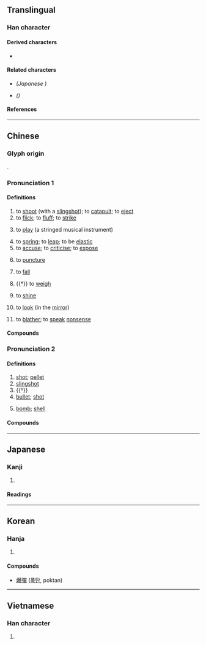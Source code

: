{{also|弹|弾}}
{{character info}}
==Translingual==
{{Han simplified forms|彈|弾|弹}}

===Han character===
{{Han char|rn=57|rad=弓|as=12|sn=15|four=16256|canj=NRRJ|ids=⿰弓單}}

====Derived characters====
* {{l|mul|[[𤻾]]}}

====Related characters====
* {{l|mul|[[弾]]}} ''(Japanese {{w|shinjitai}})''
* {{l|mul|[[弹]]}} ''({{w|Simplified Chinese}})''

====References====
{{Han ref|kx=0360.450|dkj=09865|dj=0678.330|hdz=21002.080|uh=5F48}}

----

==Chinese==
{{zh-forms|s=弹|ss=𰐔|alt=𢎫}}

===Glyph origin===
{{Han etyl}}
{{Han compound|弓|單|ls=psc|c1=s|c2=p}}.

===Pronunciation 1===
{{zh-pron
|m=tán
|c=daan6,taan4
|c_note=daan6 - to catapult, to flick, to spring, to be elastic; taan4 - to play (an instrument), to accuse
|h=pfs=thàn
|md=dàng
|mn=ml:tân/tôaⁿ/tw:tōaⁿ
|mn-t=duan7
|mn_note=tân - literary; tôaⁿ/tōaⁿ - vernacular
|w=3de
|x=dan2
|mc=1
|oc=2+3,1
|cat=v
}}
{{attention|nan|Min Nan needs to be sorted}}

====Definitions====
{{zh-hanzi}}

# to [[shoot]] (with a [[slingshot]]); to [[catapult]]; to [[eject]]
# to [[flick]]; to [[fluff]]; to [[strike]]
# {{lb|zh|music}} to [[play]] (a stringed musical instrument)
#: {{zh-x|彈{tán}琴|to play stringed instruments or piano}}
# to [[spring]]; to [[leap]]; to be [[elastic]]
# to [[accuse]]; to [[criticise]]; to [[expose]]
# {{lb|zh|TCM}} to [[puncture]]
# {{lb|zh|of tear}} to [[fall]]
# {{†}} to [[weigh]]
# {{lb|zh|Min Dong}} to [[shine]]
# {{lb|zh|Min Dong}} to [[look]] (in the [[mirror]])
# {{lb|zh|Min Nan}} to [[blather]]; to [[speak]] [[nonsense]]

====Compounds====
{{zh-der|一彈指|丈夫有淚不輕彈|亂彈|以珠彈雀|偷彈珠淚|光陰彈指|包彈|反彈|反彈琵琶|古調獨彈|吹彈|品竹彈絲|宓子賤彈鳴琴|對牛彈琴|彈冠|彈冠振衣|彈冠相慶|彈冠結綬|彈剝|彈力|彈劾|彈劾權|彈劾無私|彈包|彈唱|彈塗魚|彈壓|彈奏|彈子|彈音|彈射|彈布爾|彈弄|彈性|彈性上班|彈性勢能|彈性工時|彈性放假|彈性模數|彈性疲乏|彈性纖維|彈性製造系統|彈性限度|彈指|彈指之間|彈指神功|彈掙|彈斤估兩|彈棋|彈治|彈琴|彈琵琶|彈空說嘴|彈簧|彈簧刀|彈簧床|彈簧秤|彈簧鋼|彈簧門|彈絲品竹|彈腿|彈觔估兩|彈詞|彈跳|彈針|彈鋏|彈鋏無魚|彈章|彈駁|彈黃調|所得彈性|抨彈|揚州彈詞|搊彈詞|新沐者必彈冠，新浴者必振衣|明珠彈雀|星點彈塗|沒包彈|沒彈剝|濯纓彈冠|王貢彈冠|珠淚偷彈|男兒有淚不輕彈|糾彈|老調重彈|聯彈|舊調重彈|蘇州彈詞|蘇州評彈|褒彈|評彈|貢禹彈冠|間繞式彈簧|隨珠彈雀|馮諼彈鋏|高空彈跳|鳴彈|黃連樹下彈琴|動彈|動彈不得|彈牙|冇得彈|彈票}}

===Pronunciation 2===
{{zh-wp}}
{{zh-pron
|m=dàn
|c=daan6,daan6-2
|dg=дан3
|h=pfs=thàn
|md=dâng
|mn=tôaⁿ/tōaⁿ/tân/tān/thân
|mn_note=tôaⁿ, tōaⁿ - vernacular; tân, tān, thân - literary
|mn-t=tang5/duain7
|w=3de
|mc=2
|oc=1,2
|cat=n
}}{{attention|nan|Min Nan needs to be sorted}}

====Definitions====
{{zh-hanzi}}

# [[shot]]; [[pellet]]
# [[slingshot]]
# {{†}} {{zh-alt-form|蛋|[[egg]]}}
# [[bullet]]; [[shot]]
#: {{zh-x|子彈|bullet}}
# [[bomb]]; [[shell]]

====Compounds====
{{zh-der|中子彈|中彈|信號彈|催淚彈|光纖飛彈|北極星飛彈|原子彈|反飛彈|塑膠炸彈|子彈|定時炸彈|宣傳彈|實彈射擊|實心彈|導向飛彈|導彈|彈丸|彈丸之地|彈坑|彈子|彈子房|彈子檯|彈弓|彈殼|彈無虛發|彈片|彈珠|彈珠檯|彈痕分析|彈盡援絕|彈著點|彈藥|彈道|彈道飛彈|彈雨|彈頭|愛國者飛彈|手榴彈|打彈|打彈子|打彈珠|投彈|挖地彈|擲彈筒|斑鳩跌彈|曳光彈|核彈頭|械彈|榴彈|榴彈炮|榴霰彈|槍彈|槍林彈雨|氣爆彈|氫彈|油氣彈|洲際飛彈|流彈|深水炸彈|潛水炸彈|火箭彈|炮彈|炸彈|煙幕彈|照明彈|燒夷彈|班鳩跌彈|瓦斯彈|硝煙彈雨|空包彈|穿甲彈|紙彈|義勇兵飛彈|肉彈|色彈|荷槍實彈|葡萄炸彈|蠟彈|見彈求鴞|見彈而求鴞炙|跌了彈的斑鳩|跳彈|巡弋飛彈|達姆達姆彈|郵寄炸彈|鈽彈|銀彈|鎗彈|鎗榴彈|防彈衣|防空飛彈|震撼彈|霰彈|響尾蛇飛彈|飛彈|飛彈快艇|飛毛腿飛彈|飛魚飛彈|飲彈|高爆彈|鷹式飛彈|糖衣炮彈|彈盡糧絕|燃燒彈|汽油彈}}

{{zh-cat|Elementary}}

----

==Japanese==
{{ja-kanji forms|弾|彈}}

===Kanji===
{{ja-kanji|grade=|rs=弓12|shin=弾}}

# {{rfdef|ja|sort=弓12}}

====Readings====
{{ja-readings
|goon=だん
|kanon=たん
|kun=たま-, はじく-, はず-む<はづ-む, ひ-く}}

----

==Korean==

===Hanja===
{{ko-hanja|hangeul=탄|eumhun=|mr=t'an|y=than}}

# {{rfdef|ko|sort=弓12}}

====Compounds====
* [[爆彈]] ([[폭탄]], poktan)

----

==Vietnamese==

===Han character===
{{vi-readings|reading=đạn, đàn, đằn, đan, đận, rờn|rs=弓12}}

# {{rfdef|vi|sort=弓12}}
